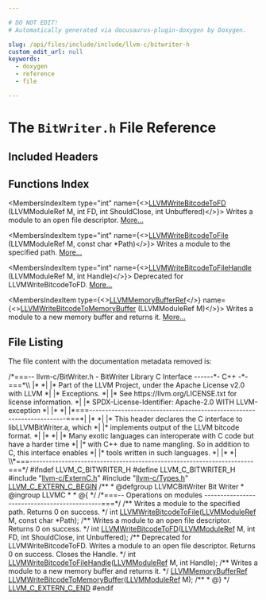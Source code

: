 ```yaml
---

# DO NOT EDIT!
# Automatically generated via docusaurus-plugin-doxygen by Doxygen.

slug: /api/files/include/include/llvm-c/bitwriter-h
custom_edit_url: null
keywords:
  - doxygen
  - reference
  - file

---
```





# The `BitWriter.h` File Reference

<DoxygenPage pluginConfig={pluginConfig}>



## Included Headers

<IncludesList>
<IncludesListItem
  filePath="llvm-c/ExternC.h"
  permalink="/docs/api/files/include/include/llvm-c/externc-h"
  isLocal="true" />
<IncludesListItem
  filePath="llvm-c/Types.h"
  permalink="/docs/api/files/include/include/llvm-c/types-h"
  isLocal="true" />
</IncludesList>

## Functions Index

<MembersIndex>

<MembersIndexItem
  type="int"
  name={<><a href="/docs/api/groups/llvmcbitwriter/#ga75ab6d85381957cd9c487b4bd1069bce">LLVMWriteBitcodeToFD</a> (LLVMModuleRef M, int FD, int ShouldClose, int Unbuffered)</>}>
Writes a module to an open file descriptor. <a href="/docs/api/groups/llvmcbitwriter/#ga75ab6d85381957cd9c487b4bd1069bce">More...</a>
</MembersIndexItem>

<MembersIndexItem
  type="int"
  name={<><a href="/docs/api/groups/llvmcbitwriter/#ga10b86ad44bcad46fcf80cc525949703d">LLVMWriteBitcodeToFile</a> (LLVMModuleRef M, const char &#42;Path)</>}>
Writes a module to the specified path. <a href="/docs/api/groups/llvmcbitwriter/#ga10b86ad44bcad46fcf80cc525949703d">More...</a>
</MembersIndexItem>

<MembersIndexItem
  type="int"
  name={<><a href="/docs/api/groups/llvmcbitwriter/#ga265dfc97cc8af15a31cf876a107fb7d0">LLVMWriteBitcodeToFileHandle</a> (LLVMModuleRef M, int Handle)</>}>
Deprecated for LLVMWriteBitcodeToFD. <a href="/docs/api/groups/llvmcbitwriter/#ga265dfc97cc8af15a31cf876a107fb7d0">More...</a>
</MembersIndexItem>

<MembersIndexItem
  type={<><a href="/docs/api/groups/llvmcsupporttypes/#ga9867eaa7b17ba17405cdf2539bedb108">LLVMMemoryBufferRef</a></>}
  name={<><a href="/docs/api/groups/llvmcbitwriter/#ga43cccd6ab4fe5c042fc59d972430c97f">LLVMWriteBitcodeToMemoryBuffer</a> (LLVMModuleRef M)</>}>
Writes a module to a new memory buffer and returns it. <a href="/docs/api/groups/llvmcbitwriter/#ga43cccd6ab4fe5c042fc59d972430c97f">More...</a>
</MembersIndexItem>

</MembersIndex>


## File Listing

The file content with the documentation metadata removed is:

<ProgramListing>

<Link id="l00001" /><CodeLine lineNumber="1"><span class="doxyHighlightComment">/&#42;===-- llvm-c/BitWriter.h - BitWriter Library C Interface ------&#42;- C++ -&#42;-===&#42;\\</span></CodeLine>
<Link id="l00002" /><CodeLine lineNumber="2"><span class="doxyHighlightComment">|&#42;                                                                            &#42;|</span></CodeLine>
<Link id="l00003" /><CodeLine lineNumber="3"><span class="doxyHighlightComment">|&#42; Part of the LLVM Project, under the Apache License v2.0 with LLVM          &#42;|</span></CodeLine>
<Link id="l00004" /><CodeLine lineNumber="4"><span class="doxyHighlightComment">|&#42; Exceptions.                                                                &#42;|</span></CodeLine>
<Link id="l00005" /><CodeLine lineNumber="5"><span class="doxyHighlightComment">|&#42; See https://llvm.org/LICENSE.txt for license information.                  &#42;|</span></CodeLine>
<Link id="l00006" /><CodeLine lineNumber="6"><span class="doxyHighlightComment">|&#42; SPDX-License-Identifier: Apache-2.0 WITH LLVM-exception                    &#42;|</span></CodeLine>
<Link id="l00007" /><CodeLine lineNumber="7"><span class="doxyHighlightComment">|&#42;                                                                            &#42;|</span></CodeLine>
<Link id="l00008" /><CodeLine lineNumber="8"><span class="doxyHighlightComment">|&#42;===----------------------------------------------------------------------===&#42;|</span></CodeLine>
<Link id="l00009" /><CodeLine lineNumber="9"><span class="doxyHighlightComment">|&#42;                                                                            &#42;|</span></CodeLine>
<Link id="l00010" /><CodeLine lineNumber="10"><span class="doxyHighlightComment">|&#42; This header declares the C interface to libLLVMBitWriter.a, which          &#42;|</span></CodeLine>
<Link id="l00011" /><CodeLine lineNumber="11"><span class="doxyHighlightComment">|&#42; implements output of the LLVM bitcode format.                              &#42;|</span></CodeLine>
<Link id="l00012" /><CodeLine lineNumber="12"><span class="doxyHighlightComment">|&#42;                                                                            &#42;|</span></CodeLine>
<Link id="l00013" /><CodeLine lineNumber="13"><span class="doxyHighlightComment">|&#42; Many exotic languages can interoperate with C code but have a harder time  &#42;|</span></CodeLine>
<Link id="l00014" /><CodeLine lineNumber="14"><span class="doxyHighlightComment">|&#42; with C++ due to name mangling. So in addition to C, this interface enables &#42;|</span></CodeLine>
<Link id="l00015" /><CodeLine lineNumber="15"><span class="doxyHighlightComment">|&#42; tools written in such languages.                                           &#42;|</span></CodeLine>
<Link id="l00016" /><CodeLine lineNumber="16"><span class="doxyHighlightComment">|&#42;                                                                            &#42;|</span></CodeLine>
<Link id="l00017" /><CodeLine lineNumber="17"><span class="doxyHighlightComment">\\&#42;===----------------------------------------------------------------------===&#42;/</span></CodeLine>
<Link id="l00018" /><CodeLine lineNumber="18"></CodeLine>
<Link id="l00019" /><CodeLine lineNumber="19"><span class="doxyHighlightPreprocessor">#ifndef LLVM&#95;C&#95;BITWRITER&#95;H</span></CodeLine>
<Link id="l00020" /><CodeLine lineNumber="20"><span class="doxyHighlightPreprocessor">#define LLVM&#95;C&#95;BITWRITER&#95;H</span></CodeLine>
<Link id="l00021" /><CodeLine lineNumber="21"></CodeLine>
<Link id="l00022" /><CodeLine lineNumber="22"><span class="doxyHighlightPreprocessor">#include &quot;<a href="/docs/api/files/include/include/llvm-c/externc-h">llvm-c/ExternC.h</a>&quot;</span></CodeLine>
<Link id="l00023" /><CodeLine lineNumber="23"><span class="doxyHighlightPreprocessor">#include &quot;<a href="/docs/api/files/include/include/llvm-c/types-h">llvm-c/Types.h</a>&quot;</span></CodeLine>
<Link id="l00024" /><CodeLine lineNumber="24"></CodeLine>
<Link id="l00025" /><CodeLine lineNumber="25"><span class="doxyHighlight"><a href="/docs/api/files/include/include/llvm-c/externc-h/#a4789aaabaa5bf3b7a549171b47cc4d4a">LLVM&#95;C&#95;EXTERN&#95;C&#95;BEGIN</a></span></CodeLine>
<Link id="l00026" /><CodeLine lineNumber="26"></CodeLine>
<Link id="l00027" /><CodeLine lineNumber="27"><span class="doxyHighlightComment">/&#42;&#42;</span></CodeLine>
<Link id="l00028" /><CodeLine lineNumber="28"><span class="doxyHighlightComment"> &#42; @defgroup LLVMCBitWriter Bit Writer</span></CodeLine>
<Link id="l00029" /><CodeLine lineNumber="29"><span class="doxyHighlightComment"> &#42; @ingroup LLVMC</span></CodeLine>
<Link id="l00030" /><CodeLine lineNumber="30"><span class="doxyHighlightComment"> &#42;</span></CodeLine>
<Link id="l00031" /><CodeLine lineNumber="31"><span class="doxyHighlightComment"> &#42; @&#123;</span></CodeLine>
<Link id="l00032" /><CodeLine lineNumber="32"><span class="doxyHighlightComment"> &#42;/</span></CodeLine>
<Link id="l00033" /><CodeLine lineNumber="33"></CodeLine>
<Link id="l00034" /><CodeLine lineNumber="34"><span class="doxyHighlightComment">/&#42;===-- Operations on modules ---------------------------------------------===&#42;/</span></CodeLine>
<Link id="l00035" /><CodeLine lineNumber="35"></CodeLine>
<Link id="l00036" /><CodeLine lineNumber="36"><span class="doxyHighlightComment">/&#42;&#42; Writes a module to the specified path. Returns 0 on success. &#42;/</span></CodeLine>
<Link id="l00037" /><CodeLine lineNumber="37"><span class="doxyHighlightKeywordType">int</span><span class="doxyHighlight"> <a href="/docs/api/groups/llvmcbitwriter/#ga10b86ad44bcad46fcf80cc525949703d">LLVMWriteBitcodeToFile</a>(<a href="/docs/api/groups/llvmcsupporttypes/#gad1d1bb5f901c903a0cf09c5a053c9c56">LLVMModuleRef</a> M, </span><span class="doxyHighlightKeyword">const</span><span class="doxyHighlight"> </span><span class="doxyHighlightKeywordType">char</span><span class="doxyHighlight"> &#42;Path);</span></CodeLine>
<Link id="l00038" /><CodeLine lineNumber="38"></CodeLine>
<Link id="l00039" /><CodeLine lineNumber="39"><span class="doxyHighlightComment">/&#42;&#42; Writes a module to an open file descriptor. Returns 0 on success. &#42;/</span></CodeLine>
<Link id="l00040" /><CodeLine lineNumber="40"><span class="doxyHighlightKeywordType">int</span><span class="doxyHighlight"> <a href="/docs/api/groups/llvmcbitwriter/#ga75ab6d85381957cd9c487b4bd1069bce">LLVMWriteBitcodeToFD</a>(<a href="/docs/api/groups/llvmcsupporttypes/#gad1d1bb5f901c903a0cf09c5a053c9c56">LLVMModuleRef</a> M, </span><span class="doxyHighlightKeywordType">int</span><span class="doxyHighlight"> FD, </span><span class="doxyHighlightKeywordType">int</span><span class="doxyHighlight"> ShouldClose,</span></CodeLine>
<Link id="l00041" /><CodeLine lineNumber="41"><span class="doxyHighlight">                         </span><span class="doxyHighlightKeywordType">int</span><span class="doxyHighlight"> Unbuffered);</span></CodeLine>
<Link id="l00042" /><CodeLine lineNumber="42"></CodeLine>
<Link id="l00043" /><CodeLine lineNumber="43"><span class="doxyHighlightComment">/&#42;&#42; Deprecated for LLVMWriteBitcodeToFD. Writes a module to an open file</span></CodeLine>
<Link id="l00044" /><CodeLine lineNumber="44"><span class="doxyHighlightComment">    descriptor. Returns 0 on success. Closes the Handle. &#42;/</span></CodeLine>
<Link id="l00045" /><CodeLine lineNumber="45"><span class="doxyHighlightKeywordType">int</span><span class="doxyHighlight"> <a href="/docs/api/groups/llvmcbitwriter/#ga265dfc97cc8af15a31cf876a107fb7d0">LLVMWriteBitcodeToFileHandle</a>(<a href="/docs/api/groups/llvmcsupporttypes/#gad1d1bb5f901c903a0cf09c5a053c9c56">LLVMModuleRef</a> M, </span><span class="doxyHighlightKeywordType">int</span><span class="doxyHighlight"> Handle);</span></CodeLine>
<Link id="l00046" /><CodeLine lineNumber="46"></CodeLine>
<Link id="l00047" /><CodeLine lineNumber="47"><span class="doxyHighlightComment">/&#42;&#42; Writes a module to a new memory buffer and returns it. &#42;/</span></CodeLine>
<Link id="l00048" /><CodeLine lineNumber="48"><span class="doxyHighlight"><a href="/docs/api/groups/llvmcsupporttypes/#ga9867eaa7b17ba17405cdf2539bedb108">LLVMMemoryBufferRef</a> <a href="/docs/api/groups/llvmcbitwriter/#ga43cccd6ab4fe5c042fc59d972430c97f">LLVMWriteBitcodeToMemoryBuffer</a>(<a href="/docs/api/groups/llvmcsupporttypes/#gad1d1bb5f901c903a0cf09c5a053c9c56">LLVMModuleRef</a> M);</span></CodeLine>
<Link id="l00049" /><CodeLine lineNumber="49"></CodeLine>
<Link id="l00050" /><CodeLine lineNumber="50"><span class="doxyHighlightComment">/&#42;&#42;</span></CodeLine>
<Link id="l00051" /><CodeLine lineNumber="51"><span class="doxyHighlightComment"> &#42; @&#125;</span></CodeLine>
<Link id="l00052" /><CodeLine lineNumber="52"><span class="doxyHighlightComment"> &#42;/</span></CodeLine>
<Link id="l00053" /><CodeLine lineNumber="53"></CodeLine>
<Link id="l00054" /><CodeLine lineNumber="54"><span class="doxyHighlight"><a href="/docs/api/files/include/include/llvm-c/externc-h/#ae016a3733553fe3990c8dfcec10d9d3a">LLVM&#95;C&#95;EXTERN&#95;C&#95;END</a></span></CodeLine>
<Link id="l00055" /><CodeLine lineNumber="55"></CodeLine>
<Link id="l00056" /><CodeLine lineNumber="56"><span class="doxyHighlightPreprocessor">#endif</span></CodeLine>

</ProgramListing>


</DoxygenPage>
